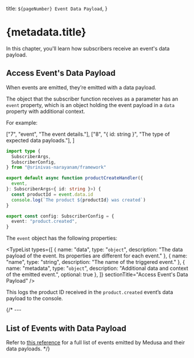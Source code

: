 
  title: `${pageNumber} Event Data Payload`,
}

# {metadata.title}

In this chapter, you'll learn how subscribers receive an event's data payload.

## Access Event's Data Payload

When events are emitted, they’re emitted with a data payload. 

The object that the subscriber function receives as a parameter has an `event` property, which is an object holding the event payload in a `data` property with additional context.

For example:

  ["7", "event", "The event details."],
  ["8", "{ id: string }", "The type of expected data payloads."],
]

```ts title="src/subscribers/product-created.ts" highlights={highlights} collapsibleLines="1-5" expandButtonLabel="Show Imports"
import type {
  SubscriberArgs,
  SubscriberConfig,
} from "@srinivas-narayanam/framework"

export default async function productCreateHandler({
  event,
}: SubscriberArgs<{ id: string }>) {
  const productId = event.data.id
  console.log(`The product ${productId} was created`)
}

export const config: SubscriberConfig = {
  event: "product.created",
}
```

The `event` object has the following properties:

<TypeList types={[
  {
    name: "data",
    type: "`object`",
    description: "The data payload of the event. Its properties are different for each event."
  },
  {
    name: "name",
    type: "string",
    description: "The name of the triggered event."
  },
  {
    name: "metadata",
    type: "`object`",
    description: "Additional data and context of the emitted event.",
    optional: true
  },
]} sectionTitle="Access Event's Data Payload" />

This logs the product ID received in the `product.created` event’s data payload to the console.

{/* ---

## List of Events with Data Payload

Refer to [this reference](!resources!/events-reference) for a full list of events emitted by Medusa and their data payloads. */}